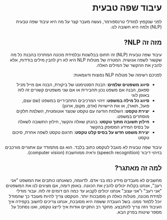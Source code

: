 <span dir="rtl" align="right">

# עיבוד שפה טבעית

לפני שנקפוץ למודלי טרנספורמר, נעשה מעבר קצר על מה היא עיבוד שפה טבעית (NLP) ולמה היא חשובה לנו.

## מזה זה NLP?

עיבוד שפה טבעית (NLP) זה תחום בבלשנות ובלמידת מכונה המתרכז בהבנת כל מה שקשור לשפה אנושית. המטרה של מטלות NLP היא לא רק להבין מילים בודדות, אלא להבין את ההקשר של המילים האלה.
  
לפניכם רשימה של מטלות NLP נפוצות ודוגמאות:

- **סיווג משפטים שלמים**: הבנת הסנטימנט של ביקורת, הבנה אם מייל מכיל ספאם, הבנה אם משפט נכון תחבירית או אם שני משפטים קשורים זה לזה באופן לוגי
- **סיווג כל מילה במשפט**: זיהוי המרכיבים התחביריים במשפט (שם עצם, פועל, תואר), או את היישויות (אדם, מקום, ארגון)
- **יצירת טקסט**: השלמת הודעה עם טקסט שנוצר אוטומטית, השלמת חלקים מוסתרים במשפט.
- **חילוץ תשובה מתוך טקסט**: בהנתן שאלה והקשר, חילוץ התשובה לשאלה על בסיס המידע המסופק בהקשר
- **יצירת משפט חדש על בסיס קלט טקסט**: תרגום טקסט לשפה אחרת, סיכום טקסט

עיבוד שפה טבעית לא מוגבל לטקסט כתוב בלבד. הוא גם מתמודד עם אתגרים מורכבים בזיהוי דיבור (speech recognition) וראיה ממוחשבת (computer vision).  

## למה זה מאתגר?

מחשבים לא מעבדים מידע כמו בני אדם. לדוגמה, כשאנחנו כותבים את המשפט "אני רעב", אנחנו בקלות יכולים להבין את הכוונה. באופן דומה, אם מציגים לנו את המשפטים "אני רעב" ו"אני עצוב" אנחנו יכולים לקבוע עד כמה הם דומים זה לזה. עבור מודלי למידת מכונה, מטלות כאלה הן מסובכות יותר. הטקסט צריך להיות מעובד כך שהמודל יוכל ללמוד ממנו. בשל העובדה ששפה היא מסובכת, אנחנו צריכים לחשוב בקפידה איך העיבוד הזה צריך להתבצע. מחקר רב התקיים אודות איך לייצג טקסט, ואנו נסתכל על מספר שיטות בפרק הבא.

</span>
